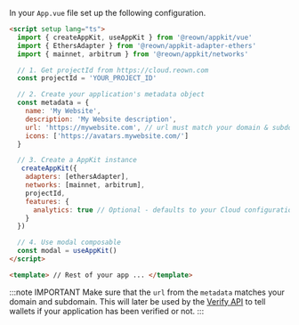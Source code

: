 
In your `App.vue` file set up the following configuration.

```html
<script setup lang="ts">
  import { createAppKit, useAppKit } from '@reown/appkit/vue'
  import { EthersAdapter } from '@reown/appkit-adapter-ethers'
  import { mainnet, arbitrum } from '@reown/appkit/networks'

  // 1. Get projectId from https://cloud.reown.com
  const projectId = 'YOUR_PROJECT_ID'

  // 2. Create your application's metadata object
  const metadata = {
    name: 'My Website',
    description: 'My Website description',
    url: 'https://mywebsite.com', // url must match your domain & subdomain
    icons: ['https://avatars.mywebsite.com/']
  }

  // 3. Create a AppKit instance
   createAppKit({
    adapters: [ethersAdapter],
    networks: [mainnet, arbitrum],
    projectId,
    features: {
      analytics: true // Optional - defaults to your Cloud configuration
    }
  })

  // 4. Use modal composable
  const modal = useAppKit()
</script>

<template> // Rest of your app ... </template>
```

:::note IMPORTANT
Make sure that the `url` from the `metadata` matches your domain and subdomain. This will later be used by the [Verify API](../../../../cloud/verify.mdx) to tell wallets if your application has been verified or not.
:::
